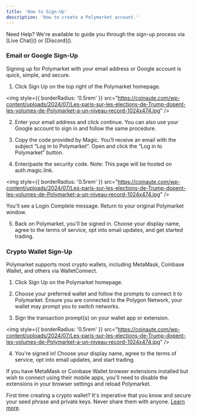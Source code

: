 ```yaml
---
title: 'How to Sign-Up'  
description: 'How to create a Polymarket account.'
---
```

<Tip>
Need Help? 
We're available to guide you through the sign-up process via [Live Chat]() or [Discord]().
</Tip>

### Email or Google Sign-Up
Signing up for Polymarket with your email address or Google account is quick, simple, and secure.

1. Click Sign Up on the top right of the Polymarket homepage.

<img
  style={{ borderRadius: '0.5rem' }}
  src="https://coinaute.com/wp-content/uploads/2024/07/Les-paris-sur-les-elections-de-Trump-dopent-les-volumes-de-Polymarket-a-un-niveau-record-1024x474.jpg"
/>

2. Enter your email address and click continue. 
You can also use your Google account to sign in and follow the same procedure.

3. Copy the code provided by Magic. 
You’ll receive an email with the subject “Log in to Polymarket”. Open and click the “Log in to Polymarket” button.  

4. Enter/paste the security code. 
Note: This page will be hosted on auth.magic.link.  

<img
  style={{ borderRadius: '0.5rem' }}
  src="https://coinaute.com/wp-content/uploads/2024/07/Les-paris-sur-les-elections-de-Trump-dopent-les-volumes-de-Polymarket-a-un-niveau-record-1024x474.jpg"
/>

You'll see a Login Complete message. Return to your original Polymarket window.

5. Back on Polymarket, you'll be signed in. Choose your display name, agree to the terms of service, opt into email updates, and get started trading.

### Crypto Wallet Sign-Up
Polymarket supports most crypto wallets, including MetaMask, Coinbase Wallet, and others via WalletConnect.

1. Click Sign Up on the Polymarket homepage.

2. Choose your preferred wallet and follow the prompts to connect it to Polymarket. Ensure you are connected to the Polygon Network, your wallet may prompt you to switch networks. 
3. Sign the transaction prompt(s) on your wallet app or extension. 

<img
  style={{ borderRadius: '0.5rem' }}
  src="https://coinaute.com/wp-content/uploads/2024/07/Les-paris-sur-les-elections-de-Trump-dopent-les-volumes-de-Polymarket-a-un-niveau-record-1024x474.jpg"
/>


4. You're signed in! Choose your display name, agree to the terms of service, opt into email updates, and start trading.

<Tip>
If you have MetaMask or Coinbase Wallet browser extensions installed but wish to connect using their mobile apps, you'll need to disable the extensions in your browser settings and reload Polymarket. 
</Tip>

<Warning>

First time creating a crypto wallet? It's imperative that you know and secure your seed phrase and private keys. Never share them with anyone. [Learn more](https://learn.rainbow.me/crypto-and-wallets).

</Warning>

